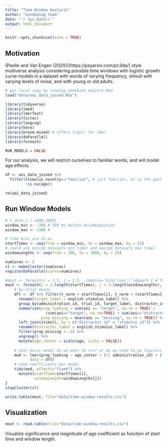 ```yaml
---
title: "Time Window Analysis"
author: "windowing team"
date: "`r Sys.Date()`"
output: html_document
---
```


```r
knitr::opts_chunk$set(echo = TRUE)
```

## Motivation

(Peelle and Van Engen (2020))[https://psyarxiv.com/pc3da/] style multiverse analysis considering possible time windows with logistic growth curve models in a dataset with words of varying frequency, stimuli with varying levels of noise, and with young or old adults. 

```r
# get local copy by running peekbank_explore.Rmd
load("data/aoi_data_joined.Rds")

library(tidyverse)
library(lme4)
library(lmerTest)
library(tictoc)
library(langcog)
library(here)
library(broom.mixed) # offers tidy() for lmer
library(doParallel)
library(foreach)

RUN_MODELS = FALSE
```

For our analysis, we will restrict ourselves to familiar words, and will model age effects.

```r
df <- aoi_data_joined %>%
  filter(stimulus_novelty=="familiar", # just familiar, or is the goal to distinguish novel vs. familiar?
         !is.na(age)) 

rm(aoi_data_joined)
```


## Run Window Models


```r
# t_norm = [-1000,3000]
window_min <- -300 # 300 ms before disambiguation
window_max <- 2300 #

# Time bins are 25 ms 
startTimes <- seq(from = window_min, to = window_max, by = 25) 
# could use min(pb datasets min time) and max(pb datasets max time)
windowLengths <- seq(from = 300, to = 1800, by = 25)

numCores <- 5
cl <- makeCluster(numCores)
registerDoParallel(cores=numCores)

#mout <- foreach(i = 1:5, j = 1:5, .combine='bind_rows') %dopar% { # for testing
mout <- foreach(i = 1:length(startTimes), j = 1:length(windowLengths), .combine='bind_rows') %dopar% {
    # by-trial means
    dft <- df %>% filter(t_norm > startTimes[i], t_norm < (startTimes[i]+windowLengths[j])) %>%
      rename(target_label = english_stimulus_label) %>%
      group_by(administration_id, trial_id, target_label, distractor_id, age) %>%
      summarise(prop_looking = sum(aoi == "target", na.rm = TRUE) / 
                  (sum(aoi=="target", na.rm=TRUE) + sum(aoi=="distractor", na.rm=TRUE)),
                prop_missing = mean(aoi == "missing", na.rm = TRUE)) %>%
      left_join(stimuli, by = c("distractor_id" = "stimulus_id")) %>%
      rename(distractor_label = english_stimulus_label) %>%
      filter(prop_missing < .3) %>%
      ungroup() %>%
      mutate(age_center = scale(age, scale = FALSE))
    
    # what basic model do we want to run? or do we need to go logistic growth curve?
    mod <- lmer(prop_looking ~ age_center + (1| administration_id) + (1 | target_label),
           data = dft)
    # save coefficients per model
    tidy(mod, effects="fixed") %>% 
      mutate(startTime=startTimes[i], 
             windowLength=windowLengths[j])
} 
stopCluster(cl)

write.table(mout, file="data/time-window-results.csv")
```

## Visualization 

```r
mout <- read.table(file="data/time-window-results.csv")
```


Visualize significance and magnitude of age coefficient as function of start time and window length.
